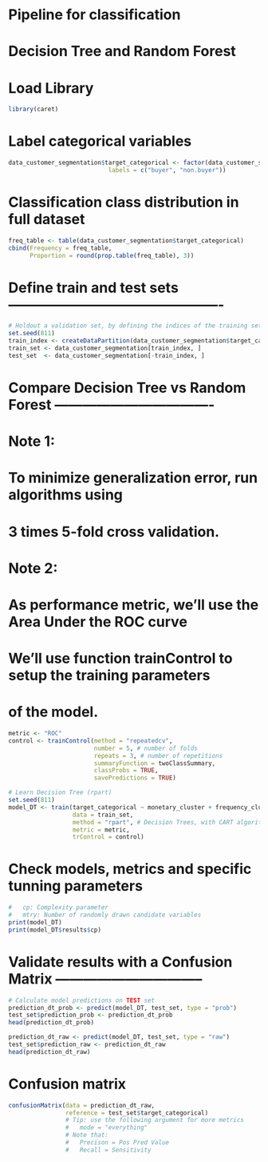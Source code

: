 # Pipeline for classification
# Decision Tree and Random Forest

# Load Library
```{r}
library(caret)
```

# Label categorical variables
```{r}
data_customer_segmentation$target_categorical <- factor(data_customer_segmentation$target, levels = 1:0,
                            labels = c("buyer", "non.buyer"))
```

# Classification class distribution in full dataset
```{r}
freq_table <- table(data_customer_segmentation$target_categorical)
cbind(Frequency = freq_table,
      Proportion = round(prop.table(freq_table), 3))
```

# Define train and test sets ----------------------------------------------
```{r}
# Holdout a validation set, by defining the indices of the training set
set.seed(811)
train_index <- createDataPartition(data_customer_segmentation$target_categorical, p = 0.8, list = FALSE)
train_set <- data_customer_segmentation[train_index, ]
test_set  <- data_customer_segmentation[-train_index, ]
```

# Compare Decision Tree vs Random Forest ----------------------------------
# Note 1:
#   To minimize generalization error, run algorithms using
#   3 times 5-fold cross validation.
# Note 2:
#   As performance metric, we'll use the Area Under the ROC curve
#   
# We'll use function trainControl to setup the training parameters
# of the model.
```{r}
metric <- "ROC"
control <- trainControl(method = "repeatedcv",
                        number = 5, # number of folds
                        repeats = 3, # number of repetitions
                        summaryFunction = twoClassSummary,
                        classProbs = TRUE,
                        savePredictions = TRUE)

# Learn Decision Tree (rpart)
set.seed(811)
model_DT <- train(target_categorical ~ monetary_cluster + frequency_cluster + recency_cluster ,
                  data = train_set,
                  method = "rpart", # Decision Trees, with CART algorithm
                  metric = metric,
                  trControl = control)
```

# Check models, metrics and specific tunning parameters
```{r}
#   cp: Complexity parameter
#   mtry: Number of randomly drawn candidate variables
print(model_DT)
print(model_DT$results$cp)
```

# Validate results with a Confusion Matrix --------------------------------
```{r}
# Calculate model predictions on TEST set
prediction_dt_prob <- predict(model_DT, test_set, type = "prob")
test_set$prediction_prob <- prediction_dt_prob
head(prediction_dt_prob)

prediction_dt_raw <- predict(model_DT, test_set, type = "raw")
test_set$prediction_raw <- prediction_dt_raw
head(prediction_dt_raw)
```

# Confusion matrix
```{r}
confusionMatrix(data = prediction_dt_raw,
                reference = test_set$target_categorical)
                # Tip: use the following argument for more metrics
                #   mode = "everything"
                # Note that:
                #   Precison = Pos Pred Value
                #   Recall = Sensitivity
```



